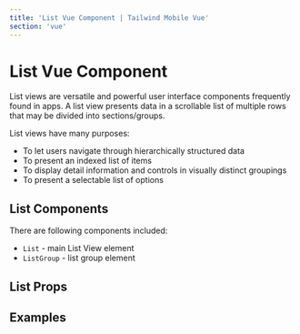 ```yaml
---
title: 'List Vue Component | Tailwind Mobile Vue'
section: 'vue'
---
```



# List Vue Component

List views are versatile and powerful user interface components frequently found in apps. A list view presents data in a scrollable list of multiple rows that may be divided into sections/groups.

List views have many purposes:

- To let users navigate through hierarchically structured data
- To present an indexed list of items
- To display detail information and controls in visually distinct groupings
- To present a selectable list of options

## List Components

There are following components included:

- `List` - main List View element
- `ListGroup` - list group element

## List Props

<ListProps />

## Examples

<ListExample />
